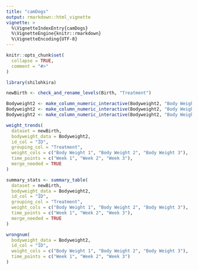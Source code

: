 ```yaml
---
title: "camDogs"
output: rmarkdown::html_vignette
vignette: >
  %\VignetteIndexEntry{camDogs}
  %\VignetteEngine{knitr::rmarkdown}
  %\VignetteEncoding{UTF-8}
---
```


```r
knitr::opts_chunk$set(
  collapse = TRUE,
  comment = "#>"
)
```

```r
library(shilohkira)
```
```r
newBirth <- check_and_rename_levels(Birth, "Treatment")

Bodyweight2 <- make_column_numeric_interactive(Bodyweight2, "Body Weight 2")
Bodyweight2 <- make_column_numeric_interactive(Bodyweight2, "Body Weight 3")
Bodyweight2 <- make_column_numeric_interactive(Bodyweight2, "Body Weight 1")

weight_trends(
  dataset = newBirth,
  bodyweight_data = Bodyweight2,
  id_col = "ID",
  grouping_col = "Treatment",
  weight_cols = c("Body Weight 1", "Body Weight 2", "Body Weight 3"),
  time_points = c("Week 1", "Week 2", "Week 3"),
  merge_needed = TRUE
)

summary_stats <- summary_table(
  dataset = newBirth,
  bodyweight_data = Bodyweight2,
  id_col = "ID",
  grouping_col = "Treatment",
  weight_cols = c("Body Weight 1", "Body Weight 2", "Body Weight 3"),
  time_points = c("Week 1", "Week 2", "Week 3"),
  merge_needed = TRUE
)

wrongnum(
  bodyweight_data = Bodyweight2,
  id_col = "ID",
  weight_cols = c("Body Weight 1", "Body Weight 2", "Body Weight 3"),
  time_points = c("Week 1", "Week 2", "Week 3")
)
```
